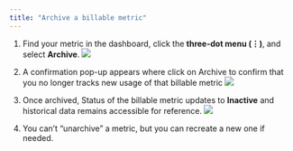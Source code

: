 ```yaml
---
title: "Archive a billable metric"
---
```


1. Find your metric in the dashboard, click the **three-dot menu (⋮)**, and select **Archive**.
   ![](/Screenshot2025-01-21at1.48.29AM.png)

2. A confirmation pop-up appears where click on Archive to confirm that you no longer tracks new usage of that billable metric
   ![](/Screenshot2025-01-21at1.49.07AM.png)

3. Once archived, Status of the billable metric updates to **Inactive** and historical data remains accessible for reference.
   ![](/Screenshot2025-01-21at1.51.32AM.png)

4. You can’t “unarchive” a metric, but you can recreate a new one if needed.